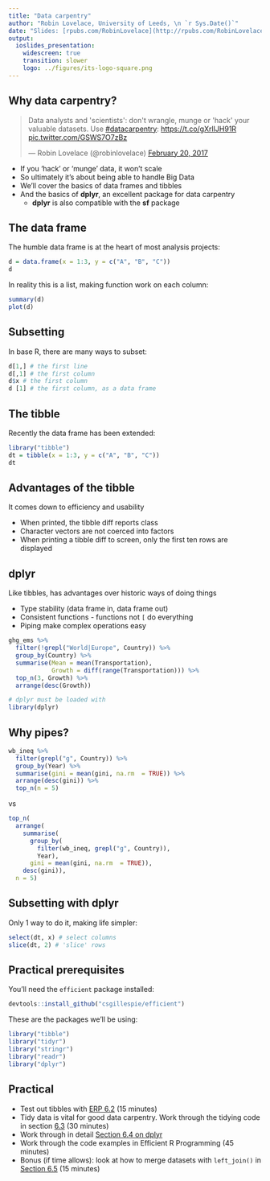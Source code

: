 ```yaml
---
title: "Data carpentry"
author: "Robin Lovelace, University of Leeds, \n `r Sys.Date()`"
date: "Slides: [rpubs.com/RobinLovelace](http://rpubs.com/RobinLovelace)"
output:
  ioslides_presentation:
    widescreen: true
    transition: slower
    logo: ../figures/its-logo-square.png
---
```


## Why data carpentry?

<blockquote class="twitter-tweet" data-lang="en"><p lang="en" dir="ltr">Data analysts and &#39;scientists&#39;: don&#39;t wrangle, munge or &#39;hack&#39; your valuable datasets. Use <a href="https://twitter.com/hashtag/datacarpentry?src=hash">#datacarpentry</a>: <a href="https://t.co/gXrlIJH91R">https://t.co/gXrlIJH91R</a> <a href="https://t.co/GSWS7O7zBz">pic.twitter.com/GSWS7O7zBz</a></p>&mdash; Robin Lovelace (@robinlovelace) <a href="https://twitter.com/robinlovelace/status/833622374037721089">February 20, 2017</a></blockquote>
<script async src="//platform.twitter.com/widgets.js" charset="utf-8"></script>

- If you 'hack' or 'munge' data, it won't scale
- So ultimately it's about being able to handle Big Data
- We'll cover the basics of data frames and tibbles
- And the basics of **dplyr**, an excellent package for data carpentry
    - **dplyr** is also compatible with the **sf** package

## The data frame

The humble data frame is at the heart of most analysis projects:

```r
d = data.frame(x = 1:3, y = c("A", "B", "C"))
d
```

In reality this is a list, making function work on each column:

```r
summary(d)
plot(d)
```

## Subsetting

In base R, there are many ways to subset:

```r
d[1,] # the first line
d[,1] # the first column
d$x # the first column
d [1] # the first column, as a data frame
```

## The tibble

Recently the data frame has been extended:

```r
library("tibble")
dt = tibble(x = 1:3, y = c("A", "B", "C"))
dt
```

## Advantages of the tibble

It comes down to efficiency and usability

 - When printed, the tibble diff reports class
 - Character vectors are not coerced into factors
 - When printing a tibble diff to screen, only the first ten rows are displayed
 
## dplyr

Like tibbles, has advantages over historic ways of doing things

- Type stability (data frame in, data frame out)
- Consistent functions - functions not `[` do everything
- Piping make complex operations easy

```r
ghg_ems %>%
  filter(!grepl("World|Europe", Country)) %>% 
  group_by(Country) %>% 
  summarise(Mean = mean(Transportation),
            Growth = diff(range(Transportation))) %>%
  top_n(3, Growth) %>%
  arrange(desc(Growth))
```

```r
# dplyr must be loaded with
library(dplyr)
```


## Why pipes?

```r
wb_ineq %>% 
  filter(grepl("g", Country)) %>%
  group_by(Year) %>%
  summarise(gini = mean(gini, na.rm  = TRUE)) %>%
  arrange(desc(gini)) %>%
  top_n(n = 5)
```

vs

```r
top_n(
  arrange(
    summarise(
      group_by(
        filter(wb_ineq, grepl("g", Country)),
        Year),
      gini = mean(gini, na.rm  = TRUE)),
    desc(gini)),
  n = 5)
```

## Subsetting with dplyr

Only 1 way to do it, making life simpler:

```r
select(dt, x) # select columns
slice(dt, 2) # 'slice' rows
```


## Practical prerequisites

You'll need the `efficient` package installed:

```r
devtools::install_github("csgillespie/efficient")
```


These are the packages we'll be using:

```r
library("tibble")
library("tidyr")
library("stringr")
library("readr")
library("dplyr")
```

## Practical

- Test out tibbles with [ERP 6.2](https://csgillespie.github.io/efficientR/data-carpentry.html#efficient-data-frames-with-tibble) (15 minutes)
- Tidy data is vital for good data carpentry. Work through the tidying code in section [6.3](https://csgillespie.github.io/efficientR/data-carpentry.html#tidying-data-with-tidyr-and-regular-expressions) (30 minutes)
- Work through in detail [Section 6.4 on dplyr](https://csgillespie.github.io/efficientR/data-carpentry.html#dplyr)
- Work through the code examples in Efficient R Programming (45 minutes)
- Bonus (if time allows): look at how to merge datasets with `left_join()` in [Section 6.5](https://csgillespie.github.io/efficientR/data-carpentry.html#combining-datasets) (15 minutes)
